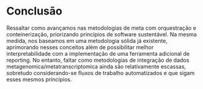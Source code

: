 # Conclusão

Ressaltar como avançamos nas metodologias de meta com orquestração e conteinerização,
priorizando princípios de software sustentável. Na mesma medida, nos baseamos em uma metodologia
sólida já existente, aprimorando nesses conceitos além de possibilitar melhor interpretabilidade
com a implementação de uma ferramenta adicional de reporting.
No entanto, faltar como metodologias de integração de dados metagenomica/metatranscriptomica ainda
são relativamente escassas, sobretudo considerando-se fluxos de trabalho automatizados e que sigam esses mesmos princípios.

<!-- As conclusões devem responder às questões da pesquisa, em relação aos objetivos  -->
<!-- e às hipóteses. Devem ser breves, podendo apresentar recomendações e sugestões  -->
<!-- para trabalhos futuros. -->


